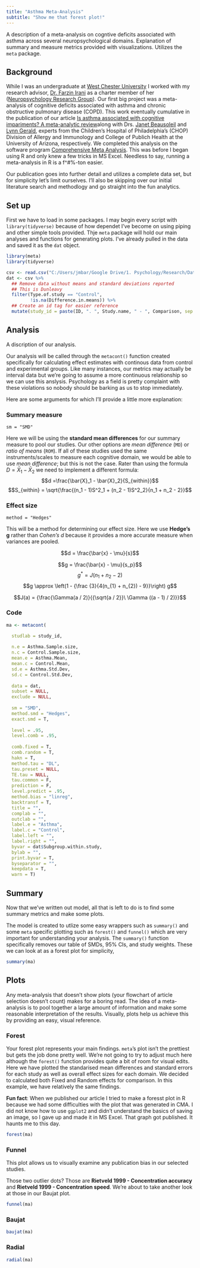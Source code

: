 ```yaml
---
title: "Asthma Meta-Analysis"
subtitle: "Show me that forest plot!"
---
```


A description of a meta-analysis on cogntive deficits associated with asthma across several neuropsychological domains.  Explanation of summary and measure metrics provided with visualizations.  Utilizes the `meta` package.

## Background

While I was an undergraduate at [West Chester University](http://www.wcupa.edu) I worked with my research advisor, [Dr. Farzin Irani](https://www.wcupa.edu/sciences-mathematics/psychology/fIrani.aspx) as a charter member of her ([Neuropsychology Research Group](http://shima60.wixsite.com/nrg-irani])).  Our first big project was a meta-analysis of cognitive deficits associated with asthma and chronic obstructive pulmonary disease (COPD).  This work eventually cumulative in the publication of our article [Is asthma associated with cognitive impariments?  A meta-analytic review](https://doi.org/10.1080/13803395.2017.1288802])along with Drs. [Janet Beausoleil](https://www.research.chop.edu/people/janet-l-beausoleil) and [Lynn Gerald](http://uacc.arizona.edu/profile/lynn-gerald), experts from the Children's Hospital of Philadelphia's (CHOP) Division of Allergy and Immunology and College of Publich Health at the University of Arizona, respectively.  We completed this analysis on the software program [Comprehensive Meta Analysis](https://www.meta-analysis.com/).  This was before I began using R and only knew a few tricks in MS Excel.  Needless to say, running a meta-analysis in R is a f^#%-ton easier.

Our publication goes into further detail and utilizes a complete data set, but for simplicity let's limit ourselves.  I'll also be skipping over our initial literature search and methodlogy and go straight into the fun analytics.
 
## Set up

First we have to load in some packages.  I may begin every script with `library(tidyverse)` because of how dependet I've become on using piping and other simple tools provided.  Thje `meta` package will hold our main analyses and functions for generating plots.  I've already pulled in the data and saved it as the `dat` object.

```r
library(meta)
library(tidyverse)
```

```r
csv <- read.csv("C:/Users/jmbar/Google Drive/1. Psychology/Research/Data/Asthma Meta Analysis New combined analysis All data.csv")
dat <- csv %>%
  ## Remove data without means and standard deviations reported
  ## This is Dunleavy
  filter(Type.of.study == "Control",
         !is.na(Difference.in.means)) %>%
  ## Create an id tag for easier reference
  mutate(study_id = paste(ID, ". ", Study.name, " - ", Comparison, sep = ""))
```

## Analysis

A discription of our analysis.

Our analysis will be called through the `metacont()` function created specifically for calculating effect estimates with continous data from control and experimental groups.  Like many instances, our metrics may actually be interval data but we're going to assume a more continuous relationship so we can use this anslysis.  Psychology as a field is pretty complaint with these violations so nobody should be barking as us to stop immediately.

Here are some arguments for which I'll provide a little more explanation:

### Summary measure

`sm = "SMD"`

Here we will be using the **standard mean differences** for our summary measure to pool our studies.  Our other options are _mean difference_ (`MD`) or _ratio of means_ (`ROM`).  If all of these studies used the same instruments/scales to measure each cognitive domain, we would be able to use _mean difference_; but this is not the case.  Rater than using the formula $D = \bar{X}_1 - \bar{X}_2$ we need to implement a different formula:
$$d =\frac{\bar{X}_1 - \bar{X}_2}{S_{within}}$$
$$S_{within} = \sqrt{\frac{(n_1 - 1)S^2_1 + (n_2 - 1)S^2_2}{n_1 + n_2 - 2}}$$

### Effect size

`method = "Hedges"`

This will be a method for determining our effect size.  Here we use **Hedge's g** rather than _Cohen's d_ because it provides a more accurate measure when variances are pooled.

$$d = \frac{\bar{x} - \mu}{s}$$

$$g = \frac{\bar{x} - \mu}{s_p}$$
$$g^{*} = J(n_{1}+n_{2}-2)$$ 
$$g \approx \left(1 - {\frac {3}{4(n_{1} + n_{2}) - 9}}\right) g$$

$$J(a) = {\frac{\Gamma(a / 2)}{{\sqrt{a / 2}}\ \Gamma ((a - 1) / 2)}}$$

### Code

```r
ma <- metacont(

  studlab = study_id,
  
  n.e = Asthma.Sample.size,
  n.c = Control.Sample.size,
  mean.e = Asthma.Mean,
  mean.c = Control.Mean,
  sd.e = Asthma.Std.Dev,
  sd.c = Control.Std.Dev,
  
  data = dat,
  subset = NULL,
  exclude = NULL,
  
  sm = "SMD",
  method.smd = "Hedges",
  exact.smd = T,
  
  level = .95,
  level.comb = .95,
  
  comb.fixed = T,
  comb.random = T,
  hakn = T,
  method.tau = "DL",
  tau.preset = NULL,
  TE.tau = NULL,
  tau.common = F,
  prediction = F,
  level.predict = .95,
  method.bias = "linreg",
  backtransf = T,
  title = "",
  complab = "",
  outclab = "",
  label.e = "Asthma",
  label.c = "Control",
  label.left = "",
  label.right = "",
  byvar = dat$Subgroup.within.study,
  bylab = "",
  print.byvar = T,
  byseparator = "",
  keepdata = T,
  warn = T)
```


## Summary 

Now that we've written out model, all that is left to do is to find some summary metrics and make some plots.

The model is created to utlize some easy wrappers such as `summary()` and some `meta` specific plotting such as `forest()` and `funnel()` which are very important for understanding your analysis.  The `summary()` function specifically removes our table of SMDs, 95% CIs, and study weights.  These we can look at as a forest plot for simplicity,

``` r
summary(ma)
```

## Plots

Any meta-analysis that doesn't show plots (your flowchart of article selection doesn't count) makes for a boring read.  The idea of a meta-analysis is to pool together a large amount of information and make some reasonable interpretation of the results.  Visually, plots help us achieve this by providing an easy, visual reference.

### Forest

Your forest plot represents your main findings.  `meta`'s plot isn't the prettiest but gets the job done pretty well.  We're not going to try to adjust much here although the `forest()` function provides quite a bit of room for visual edits. Here we have plotted the standarised mean differences and standard errors for each study as well as overall effect sizes for each domain.  We decided to calculated both Fixed and Random effects for comparison.  In this example, we have relatively the same findings.  

**Fun fact**:  When we published our article I tried to make a foresst plot in R because we had some difficulties with the plot that was generated in CMA.  I did not know how to use `ggplot2` and didn't understand the basics of saving an image, so I gave up and made it in MS Excel.  That graph got published.  It haunts me to this day.

```r
forest(ma)
```

### Funnel

This plot allows us to visually examine any publication bias in our selected studies.

Those two outlier dots?  Those are **Rietveld 1999 - Concentration accuracy** and **Rietveld 1999 - Concentration speed**.  We're about to take another look at those in our Baujat plot.

```r
funnel(ma)
```

### Baujat

```r
baujat(ma)
```

### Radial

```r
radial(ma)
```
